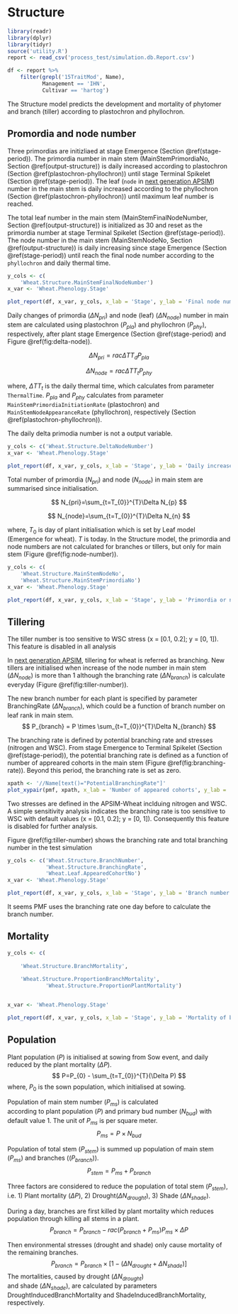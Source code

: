 # Structure {#structure}


```r
library(readr)
library(dplyr)
library(tidyr)
source('utility.R')
report <- read_csv('process_test/simulation.db.Report.csv')

df <- report %>% 
    filter(grepl('15TraitMod', Name),
           Management == 'IHN',
           Cultivar == 'hartog')

```


The Structure model predicts the development and mortality of phytomer and branch (tiller) according to plastochron and phyllochron. 




## Promordia and node number

Three primordias are initizliaed at stage Emergence (Section \@ref(stage-period)). The primordia number in main stem (MainStemPrimordiaNo, Section \@ref(output-structure)) is daily increased according to plastochron (Section \@ref(plastochron-phyllochron)) until stage Terminal Spikelet (Section \@ref(stage-period)). The leaf (`node` in [next generation APSIM](https://github.com/APSIMInitiative/ApsimX)) number in the main stem is daily increased according to the phyllochron (Section \@ref(plastochron-phyllochron)) until maximum leaf number is reached. 




The total leaf number in the main stem (MainStemFinalNodeNumber, Section \@ref(output-structure)) is initialized as 30 and reset as the primordia number at stage Terminal Spikelet (Section \@ref(stage-period)). The node number in the main stem (MainStemNodeNo, Section \@ref(output-structure)) is daily increasing since stage  Emergence (Section \@ref(stage-period)) until reach the final node number according to the `phyllochron` and daily thermal time. 



<div class="fig-output">
```r


y_cols <- c(
    'Wheat.Structure.MainStemFinalNodeNumber')
x_var <- 'Wheat.Phenology.Stage'

plot_report(df, x_var, y_cols, x_lab = 'Stage', y_lab = 'Final node number in main stem')

```
</div>



Daily changes of primordia ($\Delta N_{pri}$) and node (leaf) ($\Delta N_{node}$) number in main stem are calculated using plastochron ($P_{pla}$) and phyllochron ($P_{phy}$), respectively, after plant stage Emergence (Section \@ref(stage-period) and Figure \@ref(fig:delta-node)).

$$
 \Delta N_{pri}=rac{\Delta TT_{d}}{P_{pla}}
$$

$$
 \Delta N_{node}=rac{\Delta TT_{t}}{P_{phy}}
$$

where, $\Delta TT_{t}$ is the daily thermal time, which calculates from parameter `ThermalTime`. $P_{pla}$ and $P_{phy}$ calculates from parameter `MainStemPrimordiaInitiationRate` (plastochron) and `MainStemNodeAppearanceRate` (phyllochron), respectively (Section \@ref(plastochron-phyllochron)).



<div class="alert alert-danger"><p>
The daily delta primodia number is not a output variable.
</p></div>



<div class="fig-output">
```r
y_cols <- c('Wheat.Structure.DeltaNodeNumber')
x_var <- 'Wheat.Phenology.Stage'

plot_report(df, x_var, y_cols, x_lab = 'Stage', y_lab = 'Daily increase of node number in main stem')
```
</div>


Total number of primordia ($N_{pri}$) and node ($N_{node}$) in main stem are summarised since initialisation.

$$
    N_{pri}=\sum_{t=T_{0}}^{T}\Delta N_{p}
$$

$$
    N_{node}=\sum_{t=T_{0}}^{T}\Delta N_{n}
$$

where, $T_{0}$ is day of plant initialisation which is set by Leaf model (Emergence for wheat).  $T$ is today. In the Structure model, the primordia and node numbers are not calculated for branches or tillers, but only for main stem (Figure \@ref(fig:node-number)). 



<div class="fig-output">
```r
y_cols <- c(
    'Wheat.Structure.MainStemNodeNo', 
    'Wheat.Structure.MainStemPrimordiaNo')
x_var <- 'Wheat.Phenology.Stage'

plot_report(df, x_var, y_cols, x_lab = 'Stage', y_lab = 'Primordia or node number in main stem')

```
</div>


## Tillering

<div class="alert alert-danger"><p>
The tiller number is too sensitive to WSC stress (x = [0.1, 0.2]; y = [0, 1]). This feature is disabled in all analysis
</p></div>



In [next generation APSIM](https://github.com/APSIMInitiative/ApsimX), tillering for wheat is referred as branching. New tillers are initialised when increase of the node number in 
main stem ($\Delta N_{node}$) is more than 1 although the branching rate ($\Delta N_{branch}$) is calculate everyday (Figure \@ref(fig:tiller-number)). 

The new branch number for each plant 
is specified by parameter BranchingRate ($\Delta N_{branch}$), which could be a function of 
branch number on leaf rank in main stem.
$$
     P_{branch} = P \times \sum_{t=T_{0}}^{T}\Delta N_{branch}
$$


The branching rate is defined by potential branching rate and stresses (nitrogen and WSC). From stage Emergence to Terminal Spikelet (Section \@ref(stage-period)), the potential branching rate is defined as  a function of number of appreared cohorts in the main stem (Figure \@ref(fig:branching-rate)). Beyond this period, the branching rate is set as zero. 


<div class="fig-input">
```r
xpath <- '//Name[text()="PotentialBranchingRate"]'
plot_xypair(pmf, xpath, x_lab = 'Number of appeared cohorts', y_lab = 'Branching rate')

```
</div>


Two stresses are defined in the APSIM-Wheat inclduing nitrogen and WSC. A simple sensitivity analysis indicates the branching rate is too sensitive to WSC with default values (x = [0.1, 0.2]; y = [0, 1]). Consequently this feature is disabled for further analysis. 



Figure \@ref(fig:tiller-number) shows the branching rate and total branching number in the test simulation

<div class="fig-output">
```r
y_cols <- c('Wheat.Structure.BranchNumber', 
            'Wheat.Structure.BranchingRate',
            'Wheat.Leaf.AppearedCohortNo')
x_var <- 'Wheat.Phenology.Stage'

plot_report(df, x_var, y_cols, x_lab = 'Stage', y_lab = 'Branch number or branching rate')

```
</div>

<div class="alert alert-danger"><p>
It seems PMF uses the branching rate one day before to calculate the branch number.
</p></div>

## Mortality

<div class="fig-output">
```r
y_cols <- c(
    
    'Wheat.Structure.BranchMortality',
    
    'Wheat.Structure.ProportionBranchMortality', 
            'Wheat.Structure.ProportionPlantMortality')


x_var <- 'Wheat.Phenology.Stage'

plot_report(df, x_var, y_cols, x_lab = 'Stage', y_lab = 'Mortality of branching')

```

</div>

## Population

Plant population ($P$) is initialised at sowing from Sow event, and 
daily reduced by the plant mortality ($\Delta P$).
$$
    P=P_{0} - \sum_{t=T_{0}}^{T}(\Delta P)
$$
where, $P_{0}$ is the sown population, which initialised at sowing.

Population of main stem number ($P_{ms}$) is calculated  
according to plant population ($P$) and primary bud number ($N_{bud}$) 
with default value 1. The unit of $P_{ms}$ is per square meter.
$$
    P_{ms}=P \times N_{bud}
$$

Population of total stem ($P_{stem}$) is summed up 
population of main stem ($P_{ms}$) and branches (($P_{branch}$)).
$$
    P_{stem} = P_{ms} + P_{branch}
$$

Three factors are considered to reduce the population of total stem ($P_{stem}$), i.e.
1) Plant mortality ($\Delta P$), 2) Drought($\Delta N_{drought}$), 
3) Shade ($\Delta N_{shade}$). 

During a day, branches are first killed by plant mortality which 
reduces population through killing all stems in a plant.
$$
P_{branch} = P_{branch} - rac{(P_{branch} + P_{ms})}{P_{ms}} \times \Delta P
$$

Then environmental stresses (drought and shade) only cause mortality of 
the remaining branches.
$$
    P_{branch} = P_{branch} \times [1 - (\Delta N_{drought}+\Delta N_{shade})]
$$
The mortalities, caused by drought ($\Delta N_{drought}$)  
and shade ($\Delta N_{shade}$), are calculated by parameters 
DroughtInducedBranchMortality and ShadeInducedBranchMortality, respectively.








